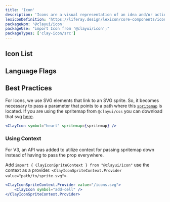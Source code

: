 ```yaml
---
title: 'Icon'
description: 'Icons are a visual representation of an idea and/or action.'
lexiconDefinition: 'https://liferay.design/lexicon/core-components/icons/'
packageNpm: '@clayui/icon'
packageUse: "import Icon from '@clayui/icon';"
packageTypes: ['clay-icon/src']
---
```



## Icon List

<IconSearch source={iconsData} />

## Language Flags

<IconSearch
	label="Search Flags"
	placeholder="Search Flags..."
	source={flagsData}
/>

## Best Practices

For Icons, we use SVG elements that link to an SVG sprite. So, it becomes necessary to pass a parameter that points to a path where this [`spritemap`](#api-spritemap) is located.
If you are using the spritemap from `@clayui/css` you can download that svg [here](https://github.com/liferay/clay/blob/master/clayui.com/static/images/icons/icons.svg).

```jsx
<ClayIcon symbol="heart" spritemap={spritemap} />
```

### Using Context

<div className="clay-site-alert alert alert-info">
	For V3, an API was added to utilize context for passing spritemap down
	instead of having to pass the prop everywhere.
</div>

Add `import { ClayIconSpriteContext } from "@clayui/icon"` use the context as a provider. `<ClayIconSpriteContext.Provider value="path/to/sprite.svg">`.

```jsx
<ClayIconSpriteContext.Provider value="/icons.svg">
	<ClayIcon symbol="add-cell" />
</ClayIconSpriteContext.Provider>
```
